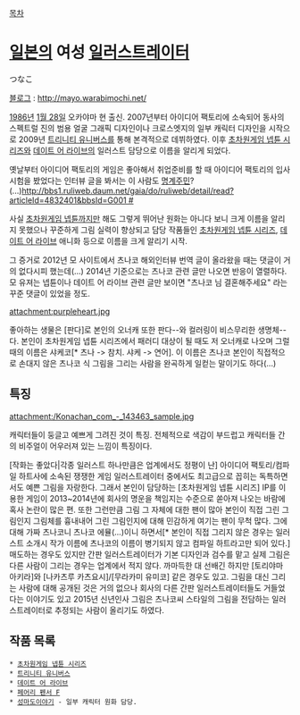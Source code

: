 [[목차]]
= [[일본]]의 여성 [[일러스트레이터]] =
つなこ

[[블로그]] : http://mayo.warabimochi.net/

[[1986년]] [[1월 28일]] 오카야마 현 출신. 2007년부터 아이디어 팩토리에 소속되어 동사의 스펙트럴 진의 범용 얼굴 그래픽 디자인이나 크로스엣지의 일부 캐릭터 디자인을 시작으로 2009년 [[트리니티 유니버스]]를 통해 본격적으로 데뷔하였다. 이후 [[초차원게임 넵튠 시리즈]]와 [[데이트 어 라이브]]의 일러스트 담당으로 이름을 알리게 되었다.

옛날부터 아이디어 팩토리의 게임은 좋아해서 취업준비를 할 때 아이디어 팩토리의 입사 시험을 봤었다는 인터뷰 글을 봐서는 이 사람도 [[아이디어 팩토리#s-1|명계주민]]? (...)[[http://bbs1.ruliweb.daum.net/gaia/do/ruliweb/detail/read?articleId=4832401&bbsId=G001 #]] 

사실 [[초차원게임 넵튠]]까지만 해도 그렇게 뛰어난 원화는 아니다 보니 크게 이름을 알리지 못했으나 꾸준하게 그림 실력이 향상되고 담당 작품들인 [[초차원게임 넵튠 시리즈]], [[데이트 어 라이브]] 애니화 등으로 이름을 크게 알리기 시작. 

그 증거로 2012년 모 사이트에서 츠나코 해외인터뷰 번역 글이 올라왔을 때는 댓글이 거의 없다시피 했는데(...) 2014년 기준으로는 츠나코 관련 글만 나오면 반응이 열렬하다. 모 유져는 넵튠이나 데이트 어 라이브 관련 글만 보이면 "츠나코 님 결혼해주세요" 라는 꾸준 댓글이 있었을 정도.

attachment:purpleheart.jpg

좋아하는 생물은 [판다]로 본인의 오너캐 또한 판다--와 컬러링이 비스무리한 생명체--다. 본인이 초차원게임 넵튠 시리즈에서 패러디 대상이 될 때도 저 오너캐로 나오며 그럴 때의 이름은 샤케코[* 츠나 -> 참치. 샤케 -> 연어]. 이 이름은 츠나코 본인이 직접적으로 손대지 않은 츠나코 식 그림을 그리는 사람을 완곡하게 일컫는 말이기도 하다(...)

== 특징 ==
attachment:/Konachan_com_-_143463_sample.jpg

캐릭터들이 둥글고 예쁘게 그려진 것이 특징. 전체적으로 색감이 부드럽고 캐릭터들 간의 비주얼이 어우러져 있는 느낌이 특징이다.

[작화는 좋았다|각종 일러스트 하나만큼은 업계에서도 정평이 난] 아이디어 팩토리/컴파일 하트사에 소속된 쟁쟁한 게임 일러스트레이터 중에서도 최고급으로 꼽히는 독특하면서도 예쁜 그림을 자랑한다. 그래서 본인이 담당하는 [초차원게임 넵튠 시리즈] IP를 이용한 게임이 2013~2014년에 회사의 명운을 책임지는 수준으로 쏟아져 나오는 바람에 혹사 논란이 많은 편. 또한 그런만큼 그림 그 자체에 대한 팬이 많아 본인이 직접 그린 그림인지 그림체를 흉내내어 그린 그림인지에 대해 민감하게 여기는 팬이 무척 많다. 그에 대해 가짜 츠나코니 츠나코 에뮬(...)이니 하면서[* 본인이 직접 그리지 않은 경우는 일러스트 소개시 작가 이름에 츠나코의 이름이 병기되지 않고 컴파일 하트라고만 되어 있다.] 매도하는 경우도 있지만 간판 일러스트레이터가 기본 디자인과 검수를 맡고 실제 그림은 다른 사람이 그리는 경우는 업계에서 적지 않다. 까마득한 대 선배긴 하지만 [토리야마 아키라]와 [나카츠루 카츠요시]/[무라카미 유미코] 같은 경우도 있고. 그림을 대신 그리는 사람에 대해 공개된 것은 거의 없으나 회사의 다른 간판 일러스트레이터들도 거들었다는 이야기도 있고 2015년 신년인사 그림은 츠나코씨 스타일의 그림을 전담하는 일러스트레이터로 추정되는 사람이 올리기도 하였다.

== 작품 목록 ==
 * [[초차원게임 넵튠 시리즈]]
 * [[트리니티 유니버스]]
 * [[데이트 어 라이브]]
 * [[페어리 펜서 F]]
 * [[성마도이야기]] - 일부 캐릭터 원화 담당.
